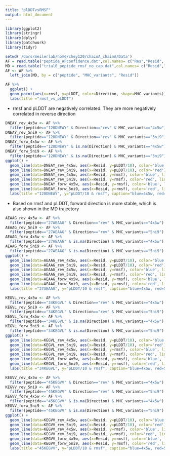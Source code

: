 ```yaml
---
title: "plDDTvsRMSF"
output: html_document
---
```


```r
library(ggplot2)
library(stringr)
library(dplyr)
library(patchwork)
library(tidyr)
```

```r
setwd('/dors/meilerlab/home/chey120/chainA_chainA/Data')
AF = read.table("peptide_AFconfidence.dat",col.names= c("Res","Resid", "pLDDT", "protein")) %>% separate(protein, c("MHC_variants", "peptide"))
MD = read.table("trial0_peptide_rmsf_no_cap.dat",col.names= c("Resid","rmsf", "protein")) %>% separate(protein, c("peptide", "MHC_variants", "Direction")) %>% mutate(Resid=Resid-180)
AF <- AF %>%
  left_join(MD, by = c("peptide", "MHC_variants", "Resid"))
```

```r
AF %>%
  ggplot() +
  geom_point(aes(x=rmsf, y=pLDDT, color=Direction, shape=MHC_variants)) +
  labs(title ="rmsf_vs_pLDDT")
```
- rmsf and pLDDT are negatively correlated. They are more negatively correlated in reverse direction 
```r
DNEAY_rev_4x5w <- AF %>%
  filter(peptide=="120DNEAY" & Direction=="rev" & MHC_variants=="4x5w") 
DNEAY_rev_5ni9 <- AF %>%
  filter(peptide=="120DNEAY" & Direction=="rev" & MHC_variants=="5ni9") 
DNEAY_forw_4x5w <- AF %>%
  filter(peptide=="120DNEAY" & is.na(Direction) & MHC_variants=="4x5w") 
DNEAY_forw_5ni9 <- AF %>%
  filter(peptide=="120DNEAY" & is.na(Direction) & MHC_variants=="5ni9") 
ggplot() +
  geom_line(data=DNEAY_rev_4x5w, aes(x=Resid, y=pLDDT/10), color='blue')  +   
  geom_line(data=DNEAY_rev_5ni9, aes(x=Resid, y=pLDDT/10), color='red')  +   
  geom_line(data=DNEAY_rev_4x5w, aes(x=Resid, y=rmsf), color='blue', linetype = 3)  +   
  geom_line(data=DNEAY_rev_5ni9, aes(x=Resid, y=rmsf), color='red', linetype = 3)  +  
  geom_line(data=DNEAY_forw_4x5w, aes(x=Resid, y=rmsf), color='blue', linetype = 2)  +   
  geom_line(data=DNEAY_forw_5ni9, aes(x=Resid, y=rmsf), color='red', linetype = 2)  +   
  labs(title ="120DNEAY", y="pLDDT/10 & rmsf", caption="blue=4x5w, red=5ni9, solid=pLDDT/10, dashed=forward direction, dotted=reverse direction \n note: both structures predicted by AF are in forward direction")
```
- Based on rmsf and pLDDT, forward direction is more stable, which is also shown in the MD trajectory
```r
AEAAG_rev_4x5w <- AF %>%
  filter(peptide=="27AEAAG" & Direction=="rev" & MHC_variants=="4x5w") 
AEAAG_rev_5ni9 <- AF %>%
  filter(peptide=="27AEAAG" & Direction=="rev" & MHC_variants=="5ni9") 
AEAAG_forw_4x5w <- AF %>%
  filter(peptide=="27AEAAG" & is.na(Direction) & MHC_variants=="4x5w") 
AEAAG_forw_5ni9 <- AF %>%
  filter(peptide=="27AEAAG" & is.na(Direction) & MHC_variants=="5ni9") 
ggplot() +
  geom_line(data=AEAAG_rev_4x5w, aes(x=Resid, y=pLDDT/10), color='blue')  +   
  geom_line(data=AEAAG_rev_5ni9, aes(x=Resid, y=pLDDT/10), color='red')  +   
  geom_line(data=AEAAG_rev_4x5w, aes(x=Resid, y=rmsf), color='blue', linetype = 3)  +   
  geom_line(data=AEAAG_rev_5ni9, aes(x=Resid, y=rmsf), color='red', linetype = 3)  +  
  geom_line(data=AEAAG_forw_4x5w, aes(x=Resid, y=rmsf), color='blue', linetype = 2)  +   
  geom_line(data=AEAAG_forw_5ni9, aes(x=Resid, y=rmsf), color='red', linetype = 2)  +   
  labs(title ="27AEAAG", y="pLDDT/10 & rmsf", caption="blue=4x5w, red=5ni9, solid=pLDDT/10, dashed=forward direction, dotted=reverse direction \n note: both structures predicted by AF are in reverse direction")
```

```r
KEGVL_rev_4x5w <- AF %>%
  filter(peptide=="34KEGVL" & Direction=="rev" & MHC_variants=="4x5w") 
KEGVL_rev_5ni9 <- AF %>%
  filter(peptide=="34KEGVL" & Direction=="rev" & MHC_variants=="5ni9") 
KEGVL_forw_4x5w <- AF %>%
  filter(peptide=="34KEGVL" & is.na(Direction) & MHC_variants=="4x5w") 
KEGVL_forw_5ni9 <- AF %>%
  filter(peptide=="34KEGVL" & is.na(Direction) & MHC_variants=="5ni9") 
ggplot() +
  geom_line(data=KEGVL_rev_4x5w, aes(x=Resid, y=pLDDT/10), color='blue')  +   
  geom_line(data=KEGVL_rev_5ni9, aes(x=Resid, y=pLDDT/10), color='red')  +   
  geom_line(data=KEGVL_rev_4x5w, aes(x=Resid, y=rmsf), color='blue', linetype = 3)  +   
  geom_line(data=KEGVL_rev_5ni9, aes(x=Resid, y=rmsf), color='red', linetype = 3)  +  
  geom_line(data=KEGVL_forw_4x5w, aes(x=Resid, y=rmsf), color='blue', linetype = 2)  +   
  geom_line(data=KEGVL_forw_5ni9, aes(x=Resid, y=rmsf), color='red', linetype = 2)  +   
  labs(title ="34KEGVL", y="pLDDT/10 & rmsf", caption="blue=4x5w, red=5ni9, solid=pLDDT/10, dashed=forward direction, dotted=reverse direction \n note: both structures predicted by AF are in forward direction")
```

```r
KEGVV_rev_4x5w <- AF %>%
  filter(peptide=="45KEGVV" & Direction=="rev" & MHC_variants=="4x5w") 
KEGVV_rev_5ni9 <- AF %>%
  filter(peptide=="45KEGVV" & Direction=="rev" & MHC_variants=="5ni9") 
KEGVV_forw_4x5w <- AF %>%
  filter(peptide=="45KEGVV" & is.na(Direction) & MHC_variants=="4x5w") 
KEGVV_forw_5ni9 <- AF %>%
  filter(peptide=="45KEGVV" & is.na(Direction) & MHC_variants=="5ni9") 
ggplot() +
  geom_line(data=KEGVV_rev_4x5w, aes(x=Resid, y=pLDDT/10), color='blue')  +   
  geom_line(data=KEGVV_rev_5ni9, aes(x=Resid, y=pLDDT/10), color='red')  +   
  geom_line(data=KEGVV_rev_4x5w, aes(x=Resid, y=rmsf), color='blue', linetype = 3)  +   
  geom_line(data=KEGVV_rev_5ni9, aes(x=Resid, y=rmsf), color='red', linetype = 3)  +  
  geom_line(data=KEGVV_forw_4x5w, aes(x=Resid, y=rmsf), color='blue', linetype = 2)  +   
  geom_line(data=KEGVV_forw_5ni9, aes(x=Resid, y=rmsf), color='red', linetype = 2)  +   
  labs(title ="45KEGVV", y="pLDDT/10 & rmsf", caption="blue=4x5w, red=5ni9, solid=pLDDT/10, dashed=forward direction, dotted=reverse direction \n note: structure of 4x5w is in reverse direction; that of 5ni9 is in forward direction")
```